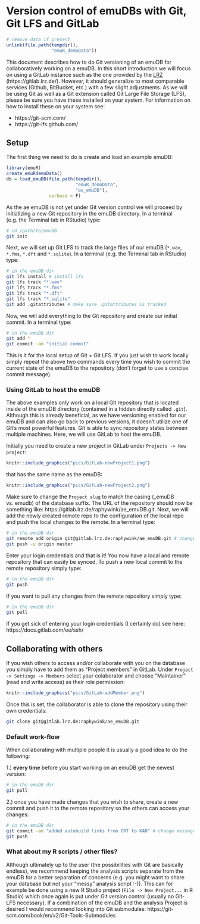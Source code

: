 # Version control of emuDBs with Git, Git LFS and GitLab

```r
# remove data if present
unlink(file.path(tempdir(), 
                 "emuR_demoData"))
```

This document describes how to do Git versioning of an emuDB for collaboratively working on a emuDB. In this short introduction we will focus on using a GitLab instance such as the one provided by the [LRZ](https://www.lrz.de/) (https://gitlab.lrz.de/). However, it should generalize to most comparable services (Github, BitBucket, etc.) with a few slight adjustments. As we will be using Git as well as a Git extension called Git Large File Storage (LFS), please be sure you have these installed on your system. For information on how to install these on your system see: 

- https://git-scm.com/
- https://git-lfs.github.com/

## Setup

The first thing we need to do is create and load an example emuDB:

```r
library(emuR)
create_emuRdemoData()
db = load_emuDB(file.path(tempdir(),
                          "emuR_demoData",
                          "ae_emuDB"),
                verbose = F)
```

As the ae emuDB is not yet under Git version control we will proceed by initializing a new Git repository in the emuDB directory. In a terminal (e.g. the Terminal tab in RStudio) type:

```bash
# cd /path/to/emuDB
git init
```

Next, we will set up Git LFS to track the large files of our emuDB (`*.wav`, `*.fms`, `*.dft` and `*.sqlite`). In a terminal (e.g. the Terminal tab in RStudio) type:

```bash
# in the emuDB dir
git lfs install # install lfs 
git lfs track "*.wav"
git lfs track "*.fms"
git lfs track "*.dft"
git lfs track "*.sqlite"
git add .gitattributes # make sure .gitattributes is tracked
```

Now, we will add everything to the Git repository and create our initial commit. In a terminal type:

```bash
# in the emuDB dir
git add *
git commit -am "initial commit"
```

This is it for the local setup of Git + Git LFS. If you just wish to work locally simply repeat the above two commands every time you wish to commit the current state of the emuDB to the repository (don't forget to use a concise commit message).

### Using GitLab to host the emuDB

The above examples only work on a local Git repository that is located inside of the emuDB directory (contained in a hidden directly called `.git`). Although this is already beneficial, as we have versioning enabled for our emuDB and can also go back to previous versions, it doesn't utilize one of Git's most powerful features. Git is able to sync repository states between multiple machines. Here, we will use GitLab to host the emuDB.

Initially you need to create a new project in GitLab under `Projects -> New project`:

```r
knitr::include_graphics("pics/GitLab-newProject1.png")
```

that has the same name as the emuDB:

```r
knitr::include_graphics("pics/GitLab-newProject2.png")
```

Make sure to change the `Project slug` to match the casing (_emuDB vs. emudb) of the database suffix. The URL of the repository should now be something like: https://gitlab.lrz.de/raphywink/ae_emuDB.git. Next, we will add the newly created remote repo to the configuration of the local repo and push the local changes to the remote. In a terminal type:

```bash
# in the emuDB dir
git remote add origin git@gitlab.lrz.de:raphywink/ae_emuDB.git # change to your URL
git push -u origin master
```

Enter your login credentials and that is it! You now have a local and remote repository that can easily be synced. To push a new local commit to the remote repository simply type:

```bash
# in the emuDB dir
git push
```

If you want to pull any changes from the remote repository simply type:

```bash
# in the emuDB dir
git pull
```

If you get sick of entering your login credentials (I certainly do) see here: https://docs.gitlab.com/ee/ssh/

## Collaborating with others

If you wish others to access and/or collaborate with you on the database you simply have to add them as "Project members" in GitLab. Under `Project -> Settings -> Members` select your colaborator and choose "Maintainer" (read and write access) as their role permission:

```r
knitr::include_graphics("pics/GitLab-addMember.png")
```

Once this is set, the collaborator is able to clone the repository using their own credentials:

```bash
git clone git@gitlab.lrz.de:raphywink/ae_emuDB.git
```

### Default work-flow

When collaborating with multiple people it is usually a good idea to do the following:

1.) **every time** before you start working on an emuDB get the newest version:

```bash
# in the emuDB dir
git pull
```

2.) once you have made changes that you wish to share, create a new commit and push it to the remote repository so the others can access your changes:

```bash
# in the emuDB dir
git commit -am "added autobuild links from ORT to KAN" # change message accordingly
git push
```

### What about my R scripts / other files?

Although ultimately up to the user (the possibilities with Git are basically endless), we recommend keeping the analysis scripts separate from the emuDB for a better separation of concerns (e.g. you might want to share your database but not your "messy" analysis script :-)). This can for example be done using a new R Studio project (`File -> New Project...` in R Studio) which once again is put under Git version control (usually no Git-LFS necessary). If a combination of the emuDB and the analysis Project is desired I would recommend looking into Git submodules: https://git-scm.com/book/en/v2/Git-Tools-Submodules


